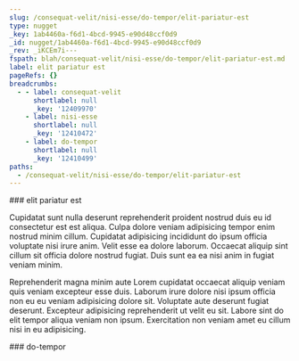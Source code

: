```yaml
---
slug: /consequat-velit/nisi-esse/do-tempor/elit-pariatur-est
type: nugget
_key: 1ab4460a-f6d1-4bcd-9945-e90d48ccf0d9
_id: nugget/1ab4460a-f6d1-4bcd-9945-e90d48ccf0d9
_rev: _iKCEm7i---
fspath: blah/consequat-velit/nisi-esse/do-tempor/elit-pariatur-est.md
label: elit pariatur est
pageRefs: {}
breadcrumbs:
  - - label: consequat-velit
      shortlabel: null
      _key: '12409970'
    - label: nisi-esse
      shortlabel: null
      _key: '12410472'
    - label: do-tempor
      shortlabel: null
      _key: '12410499'
paths:
  - /consequat-velit/nisi-esse/do-tempor/elit-pariatur-est
---
```


<NuggetArea>
<Nugget slug="/consequat-velit/nisi-esse/do-tempor/elit-pariatur-est" type="nugget" _key="1ab4460a-f6d1-4bcd-9945-e90d48ccf0d9" _id="nugget/1ab4460a-f6d1-4bcd-9945-e90d48ccf0d9" _rev="_iKCEm7i---" fspath="blah/consequat-velit/nisi-esse/do-tempor/elit-pariatur-est.md" label="elit pariatur est" paths="/consequat-velit/nisi-esse/do-tempor/elit-pariatur-est">
<NuggetBody>
### elit pariatur est

Cupidatat sunt nulla deserunt reprehenderit proident nostrud duis eu id consectetur est est aliqua. Culpa dolore veniam adipisicing tempor enim nostrud minim cillum. Cupidatat adipisicing incididunt do ipsum officia voluptate nisi irure anim. Velit esse ea dolore laborum. Occaecat aliquip sint cillum sit officia dolore nostrud fugiat. Duis sunt ea ea nisi anim in fugiat veniam minim.

Reprehenderit magna minim aute Lorem cupidatat occaecat aliquip veniam quis veniam excepteur esse duis. Laborum irure dolore nisi ipsum officia non eu eu veniam adipisicing dolore sit. Voluptate aute deserunt fugiat deserunt. Excepteur adipisicing reprehenderit ut velit eu sit. Labore sint do elit tempor aliqua veniam non ipsum. Exercitation non veniam amet eu cillum nisi in eu adipisicing.

</NuggetBody>
<Breadcrumbs>
<Crumbs>
<Crumb _key="12409970" label="consequat-velit" /><Crumb _key="12410472" label="nisi-esse" /><Crumb _key="12410499" label="do-tempor" />
</Crumbs>
</Breadcrumbs>
</Nugget>

<NuggetsInbound>
</NuggetsInbound>
<NuggetsOutbound>
</NuggetsOutbound>
</NuggetArea>
<PassagesInbound>
<Passage direction="inbound" type="passage" _key="12410499" _id="passage/12410499" _rev="_iKCEm7i--_" label="do-tempor" passage="do-tempor" fspath="blah/consequat-velit/nisi-esse/do-tempor" paths="/consequat-velit/nisi-esse/do-tempor" slug="/consequat-velit/nisi-esse/do-tempor">
<NuggetBody>
### do-tempor

</NuggetBody>
<Breadcrumbs>
<Crumbs>
<Crumb _key="12409970" label="consequat-velit" /><Crumb _key="12410472" label="nisi-esse" />
</Crumbs>
</Breadcrumbs>
</Passage>

</PassagesInbound>
<PassagesOutbound>
</PassagesOutbound>